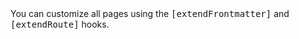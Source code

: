 [extendFrontmatter]: /guide/plugins#islandspages
[extendRoute]: /guide/plugins#islandspages

<Tip title="Page Hooks 🎣">
You can customize all pages using the <kbd>[extendFrontmatter]</kbd> and <kbd>[extendRoute]</kbd> hooks.
</Tip>
